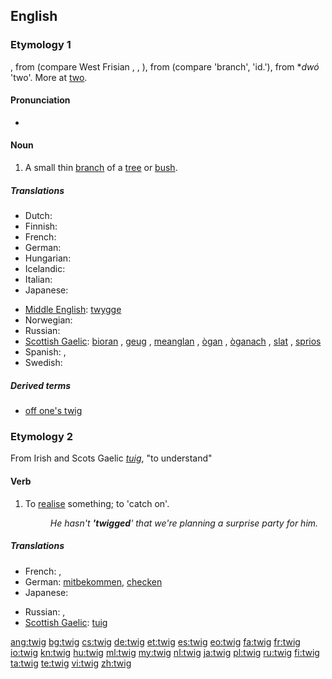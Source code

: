 ==English==

===Etymology 1===
{{etyl|ang}} {{term|twigge}}, from {{proto|Germanic|twīgan}} (compare West Frisian {{term|twiich|lang=fy}}, {{etyl|nl|-}} {{term|twijg}}, {{etyl|de|-}} {{term|Zweig}}), from {{proto|Indo-European|dwigha}} (compare {{etyl|cu|-}} {{term|dvigŭ}} 'branch', {{etyl|sq|-}} {{term|degë}} 'id.'), from *''dwó'' 'two'. More at [[two]].

====Pronunciation====
* {{rhymes|ɪɡ}}

====Noun====
{{wikipedia}}
{{en-noun}}

# A small thin [[branch]] of a [[tree]] or [[bush]].

=====Translations=====
{{trans-top|a small thin branch}}
* Dutch: {{t+|nl|twijg}}
* Finnish: {{t+|fi|varpu}}
* French: {{t+|fr|brindille|f}}
* German: {{t+|de|Zweig|m}}
* Hungarian: {{t+|hu|gally}}
* Icelandic: {{t|is|kvistur|m}}
* Italian: {{t-|it|ramoscello|m}}
* Japanese: {{t-|ja|小枝|tr=koeda}}
{{trans-mid}}
* [[Middle English]]: [[twygge]]
* Norwegian: {{t-|no|kvist|m}}
* Russian: {{t+|ru|веточка|f}}
* [[Scottish Gaelic]]: [[bioran]] {{m}}, [[geug]] {{f}}, [[meanglan]] {{m}}, [[ògan]] {{m}}, [[òganach]] {{m}}, [[slat#Scottish Gaelic|slat]] {{m}}, [[sprios]] {{m}}
* Spanish: {{t-|es|ramita|f}}, {{t|es|ramilla|f}}
* Swedish: {{t-|sv|kvist|c}}
{{trans-bottom}}

=====Derived terms=====
* [[off one's twig]]

===Etymology 2===
From Irish and Scots Gaelic ''[[tuig]]'', "to understand"

====Verb====
{{en-verb|twig|g|ed}}

# {{colloquial|regional}} To [[realise]] something; to 'catch on'.
#: ''He hasn't ''''twigged'''' that we're planning a surprise party for him.''

=====Translations=====
{{trans-top|to realise something}}
* French: {{t+|fr|entraver}}, {{t+|fr|capter}}
* German: [[mitbekommen]], [[checken]]
* Japanese: {{t-|ja|気づく|tr=kizuku}}
{{trans-mid}}
* Russian: {{t+|ru|догадаться}}, {{t+|ru|смекнуть}}
* [[Scottish Gaelic]]: [[tuig]]
{{trans-bottom}}

[[ang:twig]]
[[bg:twig]]
[[cs:twig]]
[[de:twig]]
[[et:twig]]
[[es:twig]]
[[eo:twig]]
[[fa:twig]]
[[fr:twig]]
[[io:twig]]
[[kn:twig]]
[[hu:twig]]
[[ml:twig]]
[[my:twig]]
[[nl:twig]]
[[ja:twig]]
[[pl:twig]]
[[ru:twig]]
[[fi:twig]]
[[ta:twig]]
[[te:twig]]
[[vi:twig]]
[[zh:twig]]